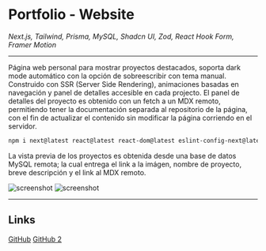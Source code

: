 # Portfolio - Website

_Next.js, Tailwind, Prisma, MySQL, Shadcn UI, Zod, React Hook Form, Framer Motion_

---

Página web personal para mostrar proyectos destacados, soporta dark mode automático con la opción de sobreescribir con tema manual. Construido con SSR (Server Side Rendering), animaciones basadas en navegación y panel de detalles accesible en cada projecto. El panel de detalles del proyecto es obtenido con un fetch a un MDX remoto, permitiendo tener la documentación separada al repositorio de la página, con el fin de actualizar el contenido sin modificar la página corriendo en el servidor.

```bash
npm i next@latest react@latest react-dom@latest eslint-config-next@latest
```

La vista previa de los proyectos es obtenida desde una base de datos MySQL remota; la cual entrega el link a la imágen, nombre de proyecto, breve descripción y el link al MDX remoto.

![screenshot](https://github.com/Jaycedam/portfolio-mdx/raw/main/projects/portfolio-v2/2.webp)
![screenshot](https://github.com/Jaycedam/portfolio-mdx/raw/main/projects/portfolio-v2/3.webp)

---

## Links

[GitHub](https://github.com/Jaycedam/portfolio-website)
[GitHub 2](https://github.com/Jaycedam/portfolio-website)
